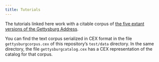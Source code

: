 ```yaml
---
title: Tutorials
---
```




The tutorials linked here work with a citable corpus of [the five extant versions of the Gettysburg Address](http://www.abrahamlincolnonline.org/lincoln/speeches/gettysburg.htm). 


You can find the text corpus serialized in CEX format in the file `gettysburgcorpus.cex` of this repository's `test/data` directory. In the same directory, the file `gettysburgcatalog.cex` has a CEX representation of the catalog for that corpus.


